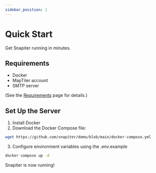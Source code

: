 ```yaml
---
sidebar_position: 1
---
```


# Quick Start

Get Snapiter running in minutes.

## Requirements
- Docker  
- MapTiler account  
- SMTP server  

(See the [Requirements](/docs/install/requirements) page for details.)

## Set Up the Server
1. Install Docker  
2. Download the Docker Compose file:  
```bash
wget https://github.com/snapiter/demo/blob/main/docker-compose.yml
```

3. Configure environment variables using the .env.example

```bash
docker compose up -d
```


Snapiter is now running!
